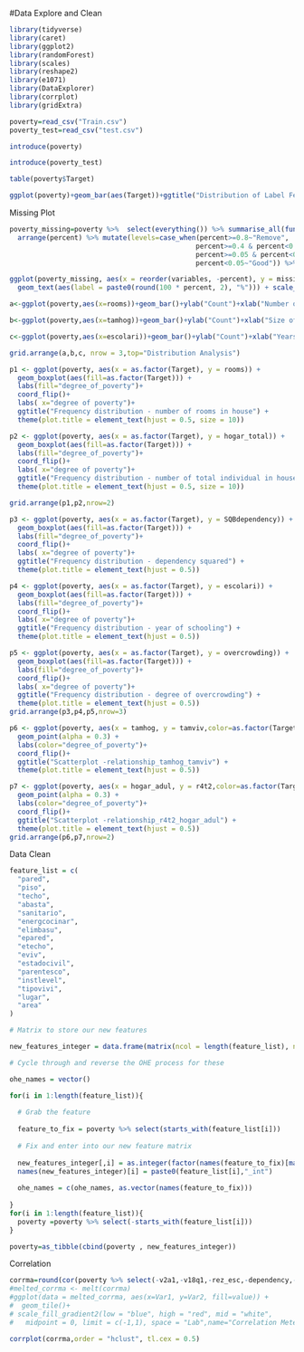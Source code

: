 

#Data Explore and Clean

```r
library(tidyverse)
library(caret)
library(ggplot2)
library(randomForest)
library(scales)
library(reshape2)
library(e1071)
library(DataExplorer)
library(corrplot)
library(gridExtra)

poverty=read_csv("Train.csv")
poverty_test=read_csv("test.csv")
```

```r
introduce(poverty)
```

```r
introduce(poverty_test)
```

```r
table(poverty$Target)
```
```r
ggplot(poverty)+geom_bar(aes(Target))+ggtitle("Distribution of Label Feature")+theme(plot.title = element_text(hjust = 0.5))+scale_y_continuous(labels = comma)
```

Missing Plot
```r
poverty_missing=poverty %>%  select(everything()) %>% summarise_all(funs(sum(is.na(.)))) %>% gather(variables,missing_amount) %>% mutate(percent=missing_amount/nrow(poverty)) %>% 
  arrange(percent) %>% mutate(levels=case_when(percent>=0.8~"Remove",
                                              percent>=0.4 & percent<0.8~"Bad",
                                              percent>=0.05 & percent<0.4~"OK",
                                              percent<0.05~"Good")) %>% filter(missing_amount>0)

ggplot(poverty_missing, aes(x = reorder(variables, -percent), y = missing_amount,fill=levels)) + geom_bar(stat = "identity") + coord_flip()+ scale_fill_manual(values=c("#1a9641", "#a6d96a", "#d7191c"))+ xlab("Features") + ylab("Number of missing rows") +   ggtitle("Missing variable plot")+ 
  geom_text(aes(label = paste0(round(100 * percent, 2), "%"))) + scale_y_continuous(labels = comma)+theme(plot.title = element_text(hjust = 0.5))
```

```r
a<-ggplot(poverty,aes(x=rooms))+geom_bar()+ylab("Count")+xlab("Number of All Rooms in the House")+scale_y_continuous(labels = comma)

b<-ggplot(poverty,aes(x=tamhog))+geom_bar()+ylab("Count")+xlab("Size of the Household")+scale_y_continuous(labels = comma)

c<-ggplot(poverty,aes(x=escolari))+geom_bar()+ylab("Count")+xlab("Years of Schooling")+scale_y_continuous(labels = comma)

grid.arrange(a,b,c, nrow = 3,top="Distribution Analysis")
```

```r
p1 <- ggplot(poverty, aes(x = as.factor(Target), y = rooms)) +
  geom_boxplot(aes(fill=as.factor(Target))) +
  labs(fill="degree_of_poverty")+
  coord_flip()+
  labs( x="degree of poverty")+
  ggtitle("Frequency distribution - number of rooms in house") +
  theme(plot.title = element_text(hjust = 0.5, size = 10))

p2 <- ggplot(poverty, aes(x = as.factor(Target), y = hogar_total)) +
  geom_boxplot(aes(fill=as.factor(Target))) +
  labs(fill="degree_of_poverty")+
  coord_flip()+
  labs( x="degree of poverty")+
  ggtitle("Frequency distribution - number of total individual in household") +
  theme(plot.title = element_text(hjust = 0.5, size = 10))

grid.arrange(p1,p2,nrow=2)
```

```r


p3 <- ggplot(poverty, aes(x = as.factor(Target), y = SQBdependency)) +
  geom_boxplot(aes(fill=as.factor(Target))) +
  labs(fill="degree_of_poverty")+
  coord_flip()+
  labs( x="degree of poverty")+
  ggtitle("Frequency distribution - dependency squared") +
  theme(plot.title = element_text(hjust = 0.5))

p4 <- ggplot(poverty, aes(x = as.factor(Target), y = escolari)) +
  geom_boxplot(aes(fill=as.factor(Target))) +
  labs(fill="degree_of_poverty")+
  coord_flip()+
  labs( x="degree of poverty")+
  ggtitle("Frequency distribution - year of schooling") +
  theme(plot.title = element_text(hjust = 0.5))

p5 <- ggplot(poverty, aes(x = as.factor(Target), y = overcrowding)) +
  geom_boxplot(aes(fill=as.factor(Target))) +
  labs(fill="degree_of_poverty")+
  coord_flip()+
  labs( x="degree of poverty")+
  ggtitle("Frequency distribution - degree of overcrowding") +
  theme(plot.title = element_text(hjust = 0.5))
grid.arrange(p3,p4,p5,nrow=3)
```

```r
p6 <- ggplot(poverty, aes(x = tamhog, y = tamviv,color=as.factor(Target))) +
  geom_point(alpha = 0.3) +
  labs(color="degree_of_poverty")+
  coord_flip()+
  ggtitle("Scatterplot -relationship_tamhog_tamviv") +
  theme(plot.title = element_text(hjust = 0.5))

p7 <- ggplot(poverty, aes(x = hogar_adul, y = r4t2,color=as.factor(Target))) +
  geom_point(alpha = 0.3) +
  labs(color="degree_of_poverty")+
  coord_flip()+
  ggtitle("Scatterplot -relationship_r4t2_hogar_adul") +
  theme(plot.title = element_text(hjust = 0.5))
grid.arrange(p6,p7,nrow=2)
```
Data Clean
```r
feature_list = c(
  "pared",
  "piso",
  "techo",
  "abasta",
  "sanitario",
  "energcocinar",
  "elimbasu",
  "epared",
  "etecho",
  "eviv",
  "estadocivil",
  "parentesco",
  "instlevel",
  "tipovivi",
  "lugar",
  "area"
)

# Matrix to store our new features

new_features_integer = data.frame(matrix(ncol = length(feature_list), nrow = nrow(poverty)))

# Cycle through and reverse the OHE process for these

ohe_names = vector()

for(i in 1:length(feature_list)){
  
  # Grab the feature
  
  feature_to_fix = poverty %>% select(starts_with(feature_list[i]))
  
  # Fix and enter into our new feature matrix
  
  new_features_integer[,i] = as.integer(factor(names(feature_to_fix)[max.col(feature_to_fix)], ordered = FALSE))
  names(new_features_integer)[i] = paste0(feature_list[i],"_int")
  
  ohe_names = c(ohe_names, as.vector(names(feature_to_fix)))
  
}
for(i in 1:length(feature_list)){
  poverty =poverty %>% select(-starts_with(feature_list[i]))
}

poverty=as_tibble(cbind(poverty , new_features_integer))
```

Correlation
```r
corrma=round(cor(poverty %>% select(-v2a1,-v18q1,-rez_esc,-dependency,-edjefa) %>% na.omit()%>% select_if(is.numeric)),2)
#melted_corrma <- melt(corrma) 
#ggplot(data = melted_corrma, aes(x=Var1, y=Var2, fill=value)) + 
#  geom_tile()+
# scale_fill_gradient2(low = "blue", high = "red", mid = "white", 
#   midpoint = 0, limit = c(-1,1), space = "Lab",name="Correlation Meter")

corrplot(corrma,order = "hclust", tl.cex = 0.5)
```

